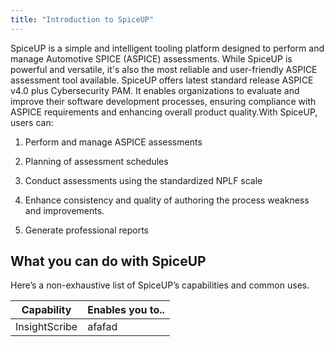 ```yaml
---
title: "Introduction to SpiceUP"
---
```


SpiceUP is a simple and intelligent tooling platform designed to perform and manage Automotive SPICE (ASPICE) assessments. While SpiceUP is powerful and versatile, it's also the most reliable and user-friendly ASPICE assessment tool available. SpiceUP offers latest standard release ASPICE v4.0 plus Cybersecurity PAM. It enables organizations to evaluate and improve their software development processes, ensuring compliance with ASPICE requirements and enhancing overall product quality.With SpiceUP, users can:

1. Perform and manage ASPICE assessments

2. Planning of assessment schedules

3. Conduct assessments using the standardized NPLF scale

4. Enhance consistency and quality of authoring the process weakness and improvements.

5. Generate professional reports

## What you can do with SpiceUP

Here’s a non-exhaustive list of SpiceUP’s capabilities and common uses.

| Capability    | Enables you to.. |
| ------------- | ---------------- |
| InsightScribe | afafad           |